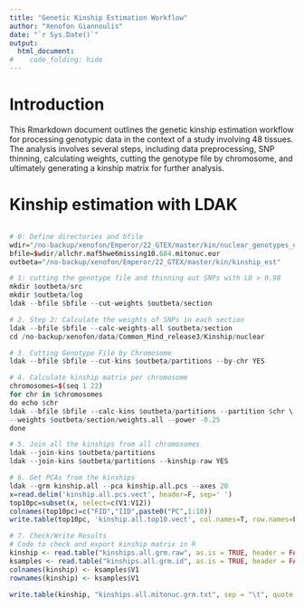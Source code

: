 ```yaml
---
title: "Genetic Kinship Estimation Workflow"
author: "Xenofon Giannoulis"
date: "`r Sys.Date()`"
output:
  html_document:
#    code_folding: hide
---
```


# Introduction

This Rmarkdown document outlines the genetic kinship estimation workflow for processing genotypic data in the context of a study involving 48 tissues. The analysis involves several steps, including data preprocessing, SNP thinning, calculating weights, cutting the genotype file by chromosome, and ultimately generating a kinship matrix for further analysis.

# Kinship estimation with LDAK

```r

# 0: Define directories and bfile
wdir="/no-backup/xenofon/Emperor/22_GTEX/master/kin/nuclear_genotypes_estim"
bfile=$wdir/allchr.maf5hwe6missing10.684.mitonuc.eur
outbeta="/no-backup/xenofon/Emperor/22_GTEX/master/kin/kinship_est"

# 1: cutting the genotype file and thinning out SNPs with LD > 0.98
mkdir $outbeta/src
mkdir $outbeta/log
ldak --bfile $bfile --cut-weights $outbeta/section 

# 2. Step 2: Calculate the weights of SNPs in each section 
ldak --bfile $bfile --calc-weights-all $outbeta/section
cd /no-backup/xenofon/data/Common_Mind_release3/Kinship/nuclear

# 3. Cutting Genotype File by Chromosome
ldak --bfile $bfile --cut-kins $outbeta/partitions --by-chr YES

# 4. Calculate kinship matrix per chromosome
chromosomes=$(seq 1 22)
for chr in $chromosomes
do echo $chr
ldak --bfile $bfile --calc-kins $outbeta/partitions --partition $chr \
--weights $outbeta/section/weights.all --power -0.25
done 

# 5. Join all the kinships from all chromosomes 
ldak --join-kins $outbeta/partitions 
ldak --join-kins $outbeta/partitions --kinship-raw YES

# 6. Get PCAs from the kinships 
ldak --grm kinship.all --pca kinship.all.pcs --axes 20
x=read.delim('kinship.all.pcs.vect', header=F, sep=' ')
top10pc=subset(x, select=c(V1:V12))
colnames(top10pc)=c("FID","IID",paste0("PC",1:10))
write.table(top10pc, 'kinship.all.top10.vect', col.names=T, row.names=F, sep='\t', quote=F)

# 7. Check/Write Results
# Code to check and export kinship matrix in R
kinship <- read.table("kinships.all.grm.raw", as.is = TRUE, header = FALSE)
ksamples <- read.table("kinships.all.grm.id", as.is = TRUE, header = FALSE)
colnames(kinship) <- ksamples$V1
rownames(kinship) <- ksamples$V1

write.table(kinship, "kinships.all.mitonuc.grm.txt", sep = "\t", quote = FALSE, row.names = TRUE, col.names = TRUE)
```